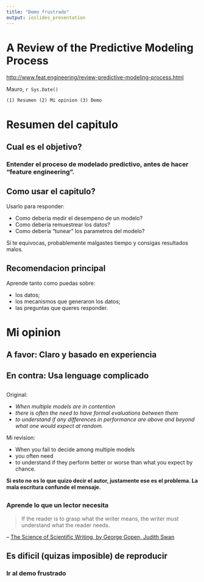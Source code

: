```yaml
---
title: "Demo frustrado"
output: ioslides_presentation
---
```


# A Review of the Predictive Modeling Process

<http://www.feat.engineering/review-predictive-modeling-process.html>

Mauro, `r Sys.Date()`

`(1) Resumen (2) Mi opinion (3) Demo`

# Resumen del capitulo

## Cual es el objetivo?

###  Entender el proceso de modelado predictivo, antes de hacer "feature engineering".

## Como usar el capitulo?

Usarlo para responder:

* Como deberia medir el desempeno de un modelo?
* Como deberia remuestrear los datos?
* Como deberia "tunear" los parametros del modelo?

Si te equivocas, probablemente malgastes tiempo y consigas resultados malos.

## Recomendacion principal

Aprende tanto como puedas sobre:

* los datos;
* los mecanismos que generaron los datos;
* las preguntas que queres responder.

# Mi opinion

## A favor: Claro y basado en experiencia

## En contra: Usa lenguage complicado

## 

Original: 

* _When multiple models are in contention_  
* _there is often the need to have formal evaluations between them_  
* _to understand if any differences in performance are above and beyond what one would expect at random._

Mi revision:

* When you fail to decide among multiple models  
* you often need  
* to understand if they perform better or worse than what you expect by chance.

__Si esto no es lo que quizo decir el autor, justamente ese es el problema. La mala escritura confunde el mensaje.__

## 

### **Aprende lo que un lector necesita**

> If the reader is to grasp what the writer means, the writer must understand what the reader needs.

-- [The Science of Scientific Writing, by George Gopen, Judith Swan](https://georgegopen.com/wp-content/uploads/2019/12/The-Science-of-Scientific-Writing-1.pdf)

## Es dificil (quizas imposible) de reproducir

### Ir al demo frustrado
